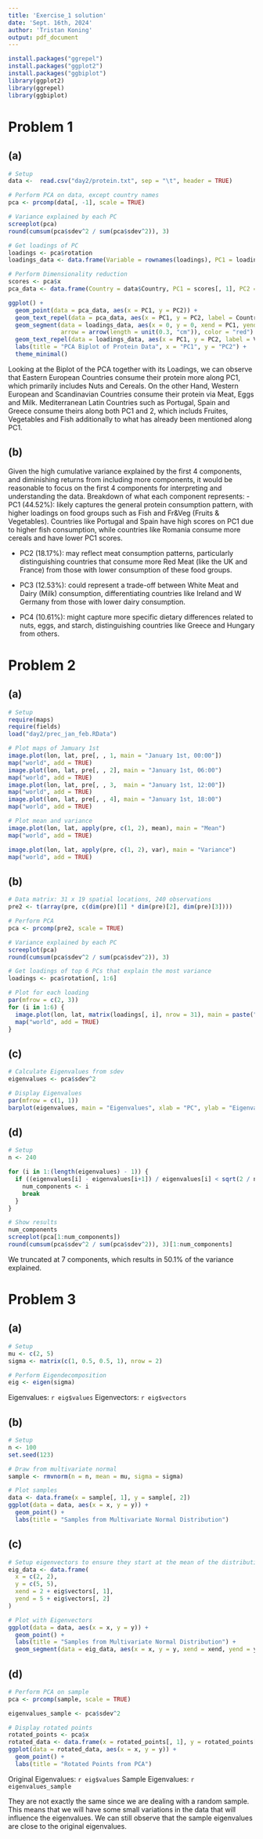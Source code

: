 ```yaml
---
title: 'Exercise_1 solution'
date: 'Sept. 16th, 2024'
author: 'Tristan Koning'
output: pdf_document
---
```


```r
install.packages("ggrepel")
install.packages("ggplot2")
install.packages("ggbiplot")
library(ggplot2)
library(ggrepel)
library(ggbiplot)
```

# Problem 1

## (a)

```r
# Setup
data <-  read.csv("day2/protein.txt", sep = "\t", header = TRUE)

# Perform PCA on data, except country names
pca <- prcomp(data[, -1], scale = TRUE)

# Variance explained by each PC
screeplot(pca)
round(cumsum(pca$sdev^2 / sum(pca$sdev^2)), 3)

# Get loadings of PC
loadings <- pca$rotation
loadings_data <- data.frame(Variable = rownames(loadings), PC1 = loadings[, 1], PC2 = loadings[, 2])

# Perform Dimensionality reduction
scores <- pca$x
pca_data <- data.frame(Country = data$Country, PC1 = scores[, 1], PC2 = scores[, 2])

ggplot() + 
  geom_point(data = pca_data, aes(x = PC1, y = PC2)) + 
  geom_text_repel(data = pca_data, aes(x = PC1, y = PC2, label = Country)) +
  geom_segment(data = loadings_data, aes(x = 0, y = 0, xend = PC1, yend = PC2),
               arrow = arrow(length = unit(0.3, "cm")), color = "red") +
  geom_text_repel(data = loadings_data, aes(x = PC1, y = PC2, label = Variable), color = "red") +
  labs(title = "PCA Biplot of Protein Data", x = "PC1", y = "PC2") +
  theme_minimal()
```

Looking at the Biplot of the PCA together with its Loadings, we can observe that Eastern European Countries consume their protein more along PC1, which primarily includes Nuts and Cereals.
On the other Hand, Western European and Scandinavian Countries consume their protein via Meat, Eggs and Milk.
Mediterranean Latin Countries such as Portugal, Spain and Greece consume theirs along both PC1 and 2, which includs Fruites, Vegetables and Fish additionally to what has already been mentioned along PC1.

## (b)
Given the high cumulative variance explained by the first 4 components, and diminishing returns from including more components, it would be reasonable to focus on the first 4 components for interpreting and understanding the data.
Breakdown of what each component represents:
- PC1 (44.52%): likely captures the general protein consumption pattern, with higher loadings on food groups such as Fish and Fr&Veg (Fruits & Vegetables). Countries like Portugal and Spain have high scores on PC1 due to higher fish consumption, while countries like Romania consume more cereals and have lower PC1 scores.

- PC2 (18.17%): may reflect meat consumption patterns, particularly distinguishing countries that consume more Red Meat (like the UK and France) from those with lower consumption of these food groups.

- PC3 (12.53%): could represent a trade-off between White Meat and Dairy (Milk) consumption, differentiating countries like Ireland and W Germany from those with lower dairy consumption.

- PC4 (10.61%): might capture more specific dietary differences related to nuts, eggs, and starch, distinguishing countries like Greece and Hungary from others.

# Problem 2
## (a)

```r
# Setup
require(maps)
require(fields)
load("day2/prec_jan_feb.RData")

```

```r
# Plot maps of Jamuary 1st
image.plot(lon, lat, pre[, , 1, main = "January 1st, 00:00"])
map("world", add = TRUE)
image.plot(lon, lat, pre[, , 2], main = "January 1st, 06:00")
map("world", add = TRUE)
image.plot(lon, lat, pre[, , 3,  main = "January 1st, 12:00"])
map("world", add = TRUE)
image.plot(lon, lat, pre[, , 4], main = "January 1st, 18:00")
map("world", add = TRUE)
```

```r
# Plot mean and variance
image.plot(lon, lat, apply(pre, c(1, 2), mean), main = "Mean")
map("world", add = TRUE)

image.plot(lon, lat, apply(pre, c(1, 2), var), main = "Variance")
map("world", add = TRUE)
```

## (b)

```r
# Data matrix: 31 x 19 spatial locations, 240 observations
pre2 <- t(array(pre, c(dim(pre)[1] * dim(pre)[2], dim(pre)[3])))

# Perform PCA
pca <- prcomp(pre2, scale = TRUE)

# Variance explained by each PC
screeplot(pca)
round(cumsum(pca$sdev^2 / sum(pca$sdev^2)), 3)

# Get loadings of top 6 PCs that explain the most variance
loadings <- pca$rotation[, 1:6]

# Plot for each loading
par(mfrow = c(2, 3))
for (i in 1:6) {
  image.plot(lon, lat, matrix(loadings[, i], nrow = 31), main = paste("PC", i))
  map("world", add = TRUE)
}
```

## (c)

```r
# Calculate Eigenvalues from sdev
eigenvalues <- pca$sdev^2

# Display Eigenvalues
par(mfrow = c(1, 1))
barplot(eigenvalues, main = "Eigenvalues", xlab = "PC", ylab = "Eigenvalue")
```

## (d)

```r
# Setup
n <- 240

for (i in 1:(length(eigenvalues) - 1)) {
  if ((eigenvalues[i] - eigenvalues[i+1]) / eigenvalues[i] < sqrt(2 / n)) {
    num_components <- i
    break
  }
}

# Show results
num_components
screeplot(pca[1:num_components])
round(cumsum(pca$sdev^2 / sum(pca$sdev^2)), 3)[1:num_components]
```

We truncated at 7 components, which results in 50.1% of the variance explained.

# Problem 3

## (a)

```r
# Setup
mu <- c(2, 5)
sigma <- matrix(c(1, 0.5, 0.5, 1), nrow = 2)

# Perform Eigendecomposition
eig <- eigen(sigma)
```

Eigenvalues: `r eig$values`
Eigenvectors: `r eig$vectors`

## (b)

```r
# Setup
n <- 100
set.seed(123)

# Draw from multivariate normal
sample <- rmvnorm(n = n, mean = mu, sigma = sigma)

# Plot samples
data <- data.frame(x = sample[, 1], y = sample[, 2])
ggplot(data = data, aes(x = x, y = y)) +
  geom_point() +
  labs(title = "Samples from Multivariate Normal Distribution")
```

## (c)

```r
# Setup eigenvectors to ensure they start at the mean of the distribution
eig_data <- data.frame(
  x = c(2, 2),
  y = c(5, 5),
  xend = 2 + eig$vectors[, 1],
  yend = 5 + eig$vectors[, 2]
)

# Plot with Eigenvectors
ggplot(data = data, aes(x = x, y = y)) +
  geom_point() +
  labs(title = "Samples from Multivariate Normal Distribution") +
  geom_segment(data = eig_data, aes(x = x, y = y, xend = xend, yend = yend), arrow = arrow(length = unit(0.3, "cm")), color = "red")
```

## (d)

```r
# Perform PCA on sample
pca <- prcomp(sample, scale = TRUE)

eigenvalues_sample <- pca$sdev^2

# Display rotated points
rotated_points <- pca$x
rotated_data <- data.frame(x = rotated_points[, 1], y = rotated_points[, 2])
ggplot(data = rotated_data, aes(x = x, y = y)) +
  geom_point() +
  labs(title = "Rotated Points from PCA")
```

Original Eigenvalues: `r eig$values`
Sample Eigenvalues: `r eigenvalues_sample`

They are not exactly the same since we are dealing with a random sample.
This means that we will have some small variations in the data that will influence the eigenvalues. 
We can still observe that the sample eigenvalues are close to the original eigenvalues.